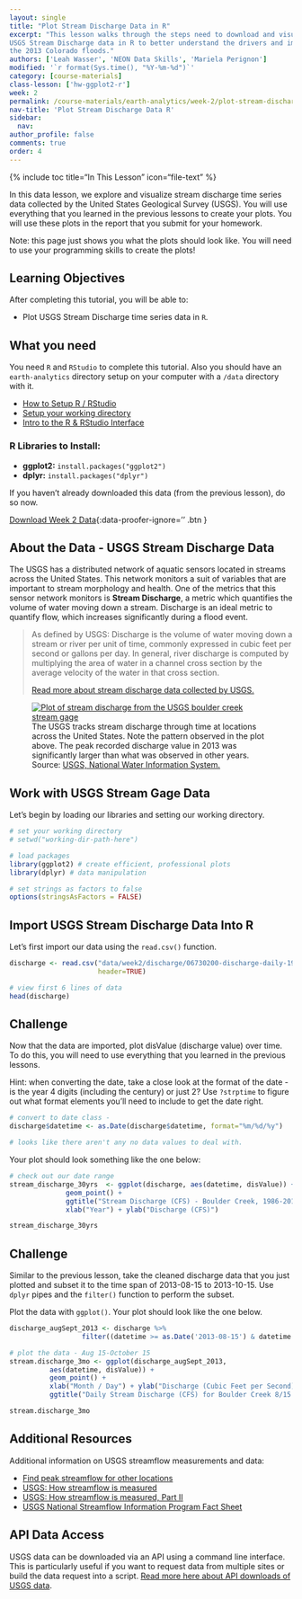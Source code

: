 ```yaml
---
layout: single
title: "Plot Stream Discharge Data in R"
excerpt: "This lesson walks through the steps need to download and visualize
USGS Stream Discharge data in R to better understand the drivers and impacts of
the 2013 Colorado floods."
authors: ['Leah Wasser', 'NEON Data Skills', 'Mariela Perignon']
modified: '`r format(Sys.time(), "%Y-%m-%d")`'
category: [course-materials]
class-lesson: ['hw-ggplot2-r']
week: 2
permalink: /course-materials/earth-analytics/week-2/plot-stream-discharge-timeseries-r/
nav-title: 'Plot Stream Discharge Data R'
sidebar:
  nav:
author_profile: false
comments: true
order: 4
---
```


{% include toc title="In This Lesson" icon="file-text" %}

In this data lesson, we explore and visualize stream discharge time series
data collected by the United States Geological Survey (USGS). You will use everything
that you learned in the previous lessons to create your plots. You will use these
plots in the report that you submit for your homework.

Note: this page just shows you what the plots should look like. You will need
to use your programming skills to create the plots!

<div class='notice--success' markdown="1">

## <i class="fa fa-graduation-cap" aria-hidden="true"></i> Learning Objectives

After completing this tutorial, you will be able to:

* Plot USGS Stream Discharge time series data in `R`.

## <i class="fa fa-check-square-o fa-2" aria-hidden="true"></i> What you need

You need `R` and `RStudio` to complete this tutorial. Also you should have
an `earth-analytics` directory setup on your computer with a `/data`
directory with it.

* [How to Setup R / RStudio](/course-materials/earth-analytics/week-1/setup-r-rstudio/)
* [Setup your working directory](/course-materials/earth-analytics/week-1/setup-working-directory/)
* [Intro to the R & RStudio Interface](/course-materials/earth-analytics/week-1/intro-to-r-and-rstudio)

### R Libraries to Install:

* **ggplot2:** `install.packages("ggplot2")`
* **dplyr:** `install.packages("dplyr")`

If you haven't already downloaded this data (from the previous lesson), do so now.

[<i class="fa fa-download" aria-hidden="true"></i> Download Week 2 Data](https://ndownloader.figshare.com/files/7426738){:data-proofer-ignore='' .btn }

</div>

## About the Data - USGS Stream Discharge Data

The USGS has a distributed network of aquatic sensors located in streams across
the United States. This network monitors a suit of variables that are important
to stream morphology and health. One of the metrics that this sensor network
monitors is **Stream Discharge**, a metric which quantifies the volume of water
moving down a stream. Discharge is an ideal metric to quantify flow, which
increases significantly during a flood event.

> As defined by USGS: Discharge is the volume of water moving down a stream or
> river per unit of time, commonly expressed in cubic feet per second or gallons
> per day. In general, river discharge is computed by multiplying the area of
> water in a channel cross section by the average velocity of the water in that
> cross section.
>
> <a href="http://water.usgs.gov/edu/streamflow2.html" target="_blank">
Read more about stream discharge data collected by USGS.</a>

<figure>
<a href="{{ site.url }}/images/course-materials/earth-analytics/week-2/USGS-peak-discharge.gif">
<img src="{{ site.url }}/images/course-materials/earth-analytics/week-2/USGS-peak-discharge.gif" alt="Plot of stream discharge from the USGS boulder creek stream gage"></a>
<figcaption>
The USGS tracks stream discharge through time at locations across the United
States. Note the pattern observed in the plot above. The peak recorded discharge
value in 2013 was significantly larger than what was observed in other years.
Source: <a href="http://nwis.waterdata.usgs.gov/usa/nwis/peak/?site_no=06730200" target="_blank"> USGS, National Water Information System. </a>
</figcaption>
</figure>


## Work with USGS Stream Gage Data

Let's begin by loading our libraries and setting our working directory.

```r
# set your working directory
# setwd("working-dir-path-here")

# load packages
library(ggplot2) # create efficient, professional plots
library(dplyr) # data manipulation

# set strings as factors to false
options(stringsAsFactors = FALSE)
```

##  Import USGS Stream Discharge Data Into R

Let's first import our data using the `read.csv()` function.


```r
discharge <- read.csv("data/week2/discharge/06730200-discharge-daily-1986-2013.csv",
                      header=TRUE)

# view first 6 lines of data
head(discharge)

```


<div class="notice--warning" markdown="1">

## <i class="fa fa-pencil-square-o" aria-hidden="true"></i> Challenge

Now that the data are imported, plot disValue (discharge value) over time.
To do this, you will need to use
everything that you learned in the previous lessons.

Hint: when converting the date, take a close look at the format of the date -
is the year 4 digits (including the century) or just 2? Use `?strptime` to figure
out what format elements you'll need to include to get the date right.

</div>


```r
# convert to date class -
discharge$datetime <- as.Date(discharge$datetime, format="%m/%d/%y")

# looks like there aren't any no data values to deal with.
```


Your plot should look something like the one below:

```r
# check out our date range
stream_discharge_30yrs  <- ggplot(discharge, aes(datetime, disValue)) +
              geom_point() +
              ggtitle("Stream Discharge (CFS) - Boulder Creek, 1986-2016") +
              xlab("Year") + ylab("Discharge (CFS)")

stream_discharge_30yrs

```

<div class="notice--warning" markdown="1">

## <i class="fa fa-pencil-square-o" aria-hidden="true"></i> Challenge

Similar to the previous lesson, take the cleaned discharge data that you just
plotted and subset it to the time span
of 2013-08-15 to 2013-10-15. Use `dplyr` pipes and the `filter()` function
to perform the subset.

Plot the data with `ggplot()`. Your plot should look like the one below.
</div>


```r
discharge_augSept_2013 <- discharge %>%
                  filter((datetime >= as.Date('2013-08-15') & datetime <= as.Date('2013-10-15')))

```

```r
# plot the data - Aug 15-October 15
stream.discharge_3mo <- ggplot(discharge_augSept_2013,
          aes(datetime, disValue)) +
          geom_point() +
          xlab("Month / Day") + ylab("Discharge (Cubic Feet per Second)") +
          ggtitle("Daily Stream Discharge (CFS) for Boulder Creek 8/15 - 10/15 2013")

stream.discharge_3mo
```
<div class="notice--info" markdown="1">

## Additional Resources

Additional information on USGS streamflow measurements and data:

* <a href="http://nwis.waterdata.usgs.gov/usa/nwis/peak/" target="_blank">Find peak streamflow for other locations</a>
* <a href="http://water.usgs.gov/edu/measureflow.html" target="_blank">USGS: How streamflow is measured</a>
* <a href="http://water.usgs.gov/edu/streamflow2.html" target="_blank">USGS: How streamflow is measured, Part II</a>
* <a href="http://pubs.usgs.gov/fs/2005/3131/FS2005-3131.pdf" target="_blank"> USGS National Streamflow Information Program Fact Sheet </a>

## API Data Access

USGS data can be downloaded via an API using a command line interface. This is
particularly useful if you want to request data from multiple sites or build the
data request into a script.
<a href="http://help.waterdata.usgs.gov/faq/automated-retrievals#RT" target="_blank" data-proofer-ignore=''>
Read more here about API downloads of USGS data</a>.

</div>
